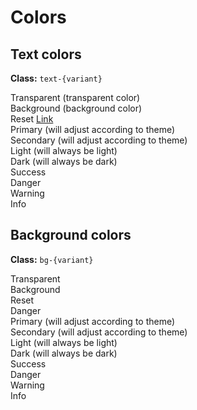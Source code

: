 
<Meta title="Utilities/Colors" />

  <style>{`
  div > div[class*='text-'] {
    margin-bottom: 1rem;
  }
  div > div[class*='bg-'] {
    padding: 1rem;
    margin-bottom: 0.5rem;
    }`}
  </style>

# Colors

## Text colors
**Class:** `text-{variant}` <br/>

<Canvas>
  <div>
    <div class="text-transparent bg-secondary">Transparent <span class="text-primary">(transparent color)</span></div>
    <div class="text-background bg-secondary">Background <span class="text-primary">(background color)</span></div>
    <div class="mb-4">Reset <a class="text-reset" href="#">Link</a></div>
    <div class="text-primary">Primary (will adjust according to theme)</div>
    <div class="text-secondary">Secondary (will adjust according to theme)</div>
    <div class="text-light">Light (will always be light)</div>
    <div class="text-dark">Dark (will always be dark)</div>
    <div class="text-success">Success</div>
    <div class="text-danger">Danger</div>
    <div class="text-warning">Warning</div>
    <div class="text-info">Info</div>
  </div>
</Canvas>

## Background colors
**Class:** `bg-{variant}` <br/>

<Canvas>
  <div>
    <div class="bg-transparent">Transparent</div>
    <div class="bg-background">Background</div>
    <div class="bg-primary"><span class="me-4">Reset</span><div role="alert" class="danger bg-reset">Danger</div></div>
    <div class="bg-primary">Primary (will adjust according to theme)</div>
    <div class="bg-secondary">Secondary (will adjust according to theme)</div>
    <div class="bg-light">Light (will always be light)</div>
    <div class="bg-dark">Dark (will always be dark)</div>
    <div class="bg-success">Success</div>
    <div class="bg-danger">Danger</div>
    <div class="bg-warning">Warning</div>
    <div class="bg-info">Info</div>
  </div>
</Canvas>
